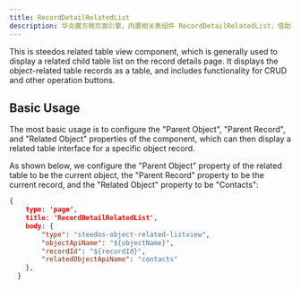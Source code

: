 ```yaml
---
title: RecordDetailRelatedList
description: 华炎魔方微页面引擎，内置相关表组件 RecordDetailRelatedList，借助amis渲染器，可以帮助开发人员快速生成一个功能完善的相关表视图组件。
---
```


This is steedos related table view component, which is generally used to display a related child table list on the record details page. It displays the object-related table records as a table, and includes functionality for CRUD and other operation buttons.

## Basic Usage

The most basic usage is to configure the "Parent Object", "Parent Record", and "Related Object" properties of the component, which can then display a related table interface for a specific object record.

As shown below, we configure the "Parent Object" property of the related table to be the current object, the "Parent Record" property to be the current record, and the "Related Object" property to be "Contacts":

```json
{
    type: 'page',
    title: 'RecordDetailRelatedList',
    body: {
        "type": "steedos-object-related-listview",
        "objectApiName": "${objectName}",
        "recordId": "${recordId}",
        "relatedObjectApiName": "contacts"
    },
  }
```
